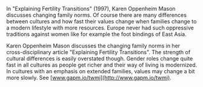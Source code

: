 In "Explaining Fertility Transitions" (1997), Karen Oppenheim Mason discusses changing family norms. Of course there are many differences between cultures and how fast their values change when families change to a modern lifestyle with more resources. Europe never had such oppressive traditions against women like for example the foot bindings of East Asia.

Karen Oppenheim Mason discusses the changing family norms in her cross-disciplinary article "Explaining Fertility Transitions". The strength of cultural differences is easily overstated though. Gender roles change quite fast in all cultures as people get richer and their way of living is modernized. In cultures with an emphasis on extended families, values may change a bit more slowly. See [www.gapm.io/twmi](http://www.gapm.io/twmi).